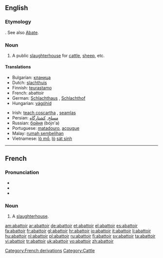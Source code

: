 {{Wikisource1911Enc|Abattoir}}
==English==

===Etymology===
{{etyl|fr|en}} {{term|abattoir|lang=fr}}. See also [[Abate]].

===Noun===
{{en-noun}}

# A public [[slaughterhouse]] for [[cattle]], [[sheep]], etc.

====Translations====
{{trans-top|public slaughterhouse}}
* Bulgarian: [[кланица]] {{f}}
* Dutch: [[slachthuis]] {{n}}
* Finnish: [[teurastamo]]
* French: abattoir {{m}}
* German: [[Schlachthaus]] {{n}}, [[Schlachthof]] {{m}}
* Hungarian: [[vágóhíd]]
{{trans-mid}}
* Irish: [[teach coscartha]] {{m}}, [[seamlas]]
* Persian: [[مسلخ]], [[کشتارگاه]]
* Russian: [[бойня]] (bójn'a) {{f}}
* Portuguese: [[matadouro]], [[açougue]]
* Malay: [[rumah sembelihan]]
* Vietnamese: [[lò mổ]], [[lò]] [[sát sinh]]
{{trans-bottom}}

----

==French==

===Pronunciation===
*{{audio|Fr-abattoir.ogg|audio}}
*{{IPA|/a.ba.twaʁ/}}
*{{SAMPA|/a.ba.twaR/}}

===Noun===
{{fr-noun|m}}

# A [[slaughterhouse]].

[[Category:French derivations]]
[[Category:Cattle]]

[[am:abattoir]]
[[ar:abattoir]]
[[de:abattoir]]
[[et:abattoir]]
[[el:abattoir]]
[[es:abattoir]]
[[fa:abattoir]]
[[fr:abattoir]]
[[gl:abattoir]]
[[hr:abattoir]]
[[io:abattoir]]
[[it:abattoir]]
[[li:abattoir]]
[[hu:abattoir]]
[[nl:abattoir]]
[[pl:abattoir]]
[[ru:abattoir]]
[[fi:abattoir]]
[[sv:abattoir]]
[[ta:abattoir]]
[[vi:abattoir]]
[[tr:abattoir]]
[[uk:abattoir]]
[[vo:abattoir]]
[[zh:abattoir]]